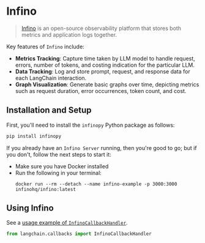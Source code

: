 # Infino

>[Infino](https://github.com/infinohq/infino) is an open-source observability platform that stores both metrics and application logs together.

Key features of `Infino` include:
- **Metrics Tracking**: Capture time taken by LLM model to handle request, errors, number of tokens, and costing indication for the particular LLM.
- **Data Tracking**: Log and store prompt, request, and response data for each LangChain interaction.
- **Graph Visualization**: Generate basic graphs over time, depicting metrics such as request duration, error occurrences, token count, and cost.

## Installation and Setup

First, you'll need to install the  `infinopy` Python package as follows:

```bash
pip install infinopy
```

If you already have an `Infino Server` running, then you're good to go; but if
you don't, follow the next steps to start it:

- Make sure you have Docker installed
- Run the following in your terminal:
    ```
    docker run --rm --detach --name infino-example -p 3000:3000 infinohq/infino:latest
    ```



## Using Infino

See a [usage example of `InfinoCallbackHandler`](/oss/integrations/callbacks/infino).

```python
from langchain.callbacks import InfinoCallbackHandler
```
